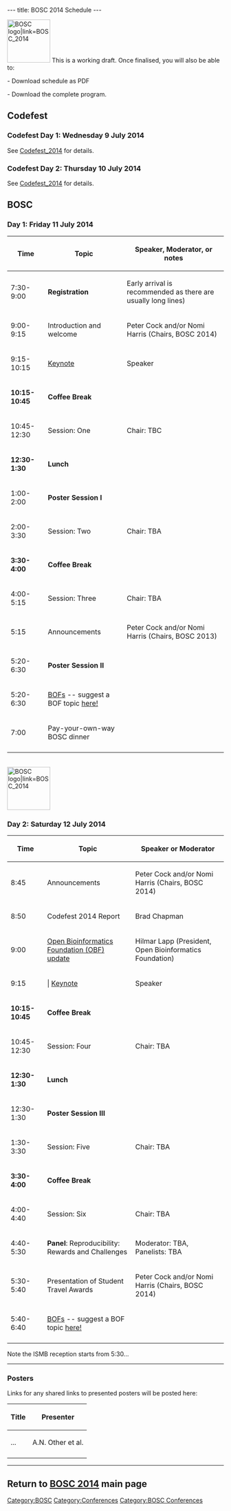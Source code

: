 ---
title: BOSC 2014 Schedule
---

[[File:Pear.png|100px|right|BOSC logo|link=BOSC_2014]]
This is a working draft. Once finalised, you will also be able to:

- Download schedule as PDF

- Download the complete program.

== Codefest ==

=== Codefest Day 1: Wednesday 9 July 2014 ===

See [[Codefest_2014]] for details.

=== Codefest Day 2: Thursday 10 July 2014 ===

See [[Codefest_2014]] for details.

== BOSC ==

=== Day 1: Friday 11 July 2014 ===

{| border="1" cellspacing="0" cellpadding="7"
! Time
! Topic
! Speaker, Moderator, or notes
|- 
| 7:30-9:00
| '''Registration'''
| Early arrival is recommended as there are usually long lines)
|- 
| 9:00-9:15
| Introduction and welcome
| Peter Cock and/or Nomi Harris (Chairs, BOSC 2014)
|-
| 9:15-10:15
| [[BOSC_2014_Keynote_Speakers|Keynote]]
| Speaker
|-
| '''10:15-10:45'''
| '''Coffee Break'''
|
|-
| 10:45-12:30
| Session: One
| Chair: TBC
|-
| '''12:30-1:30'''
| '''Lunch'''
|
|-
| 1:00-2:00
| '''Poster Session I'''
|
|-
| 2:00-3:30
| Session: Two
| Chair: TBA
|-
| '''3:30-4:00'''
| '''Coffee Break'''
|
|-
| 4:00-5:15
| Session: Three
| Chair: TBA
|-
| 5:15
| Announcements
| Peter Cock and/or Nomi Harris (Chairs, BOSC 2013)
|-
| 5:20-6:30
|'''Poster Session II'''
|
|-
| 5:20-6:30
| [[BOSC_2014/BOFs|BOFs]] -- suggest a BOF topic [[BOSC_2014/BOFs|here!]]
|
|-
| 7:00
| Pay-your-own-way BOSC dinner
|
|- 
|}

<br>
[[File:Pear.png|100px|right|BOSC logo|link=BOSC_2014]]

=== Day 2: Saturday 12 July 2014 ===

{| border="1" cellspacing="0" cellpadding="7"
! Time
! Topic
! Speaker or Moderator
|- 
| 8:45
| Announcements
| Peter Cock and/or Nomi Harris (Chairs, BOSC 2014)
|-
| 8:50
| Codefest 2014 Report
| Brad Chapman
|-
| 9:00
| [http://www.open-bio.org/wiki/Main_Page Open Bioinformatics Foundation (OBF) update]
| Hilmar Lapp (President, Open Bioinformatics Foundation)
|-
| 9:15
| | [[BOSC_2014_Keynote_Speakers|Keynote]]
| Speaker
|-
| '''10:15-10:45'''
| '''Coffee Break'''
|
|-
| 10:45-12:30
| Session: Four
| Chair: TBA
|-
| '''12:30-1:30'''
| '''Lunch'''
|
|-
| 12:30-1:30
| '''Poster Session III'''
|
|-
| 1:30-3:30
| Session: Five
| Chair: TBA
|-
| '''3:30-4:00'''
| '''Coffee Break'''
|
|-
| 4:00-4:40
| Session: Six
| Chair: TBA
|-
| 4:40-5:30
| '''Panel''': Reproducibility: Rewards and Challenges
| Moderator: TBA, Panelists: TBA
|-
| 5:30-5:40
| Presentation of Student Travel Awards
| Peter Cock and/or Nomi Harris (Chairs, BOSC 2014)
|-
| 5:40-6:40
| [[BOSC_2014/BOFs|BOFs]] -- suggest a BOF topic [[BOSC_2014/BOFs|here!]]
|
|-
|}

Note the ISMB reception starts from 5:30...

----

=== Posters ===

Links for any shared links to presented posters will be posted here:

{| border="1" cellspacing="0" cellpadding="7"
! Title
! Presenter
|- 
| ...
| A.N. Other et al.
|-
|}


----

== Return to '''[[BOSC_2014 | BOSC 2014]]''' main page ==

[[Category:BOSC]] [[Category:Conferences]]
[[Category:BOSC Conferences]]